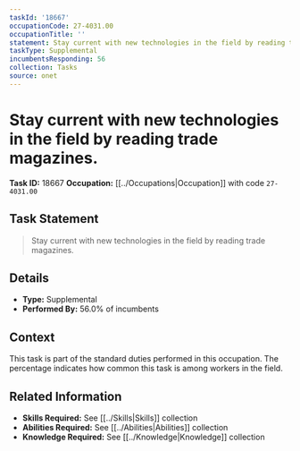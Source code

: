 ```yaml
---
taskId: '18667'
occupationCode: 27-4031.00
occupationTitle: ''
statement: Stay current with new technologies in the field by reading trade magazines.
taskType: Supplemental
incumbentsResponding: 56
collection: Tasks
source: onet
---
```

# Stay current with new technologies in the field by reading trade magazines.

**Task ID:** 18667
**Occupation:** [[../Occupations|Occupation]] with code `27-4031.00`

## Task Statement

> Stay current with new technologies in the field by reading trade magazines.

## Details

- **Type:** Supplemental
- **Performed By:** 56.0% of incumbents

## Context

This task is part of the standard duties performed in this occupation. The percentage indicates how common this task is among workers in the field.

## Related Information

- **Skills Required:** See [[../Skills|Skills]] collection
- **Abilities Required:** See [[../Abilities|Abilities]] collection
- **Knowledge Required:** See [[../Knowledge|Knowledge]] collection
